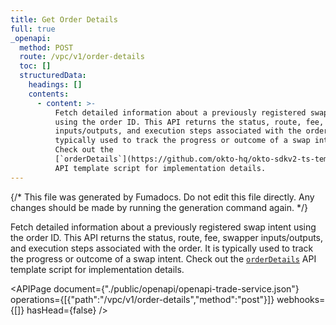 ```yaml
---
title: Get Order Details
full: true
_openapi:
  method: POST
  route: /vpc/v1/order-details
  toc: []
  structuredData:
    headings: []
    contents:
      - content: >-
          Fetch detailed information about a previously registered swap intent
          using the order ID. This API returns the status, route, fee, swapper
          inputs/outputs, and execution steps associated with the order. It is
          typically used to track the progress or outcome of a swap intent.
          Check out the
          [`orderDetails`](https://github.com/okto-hq/okto-sdkv2-ts-template/blob/main/src/trade-service/index.ts)
          API template script for implementation details.
---
```


{/* This file was generated by Fumadocs. Do not edit this file directly. Any changes should be made by running the generation command again. */}

Fetch detailed information about a previously registered swap intent using the order ID. This API returns the status, route, fee, swapper inputs/outputs, and execution steps associated with the order. It is typically used to track the progress or outcome of a swap intent. Check out the [`orderDetails`](https://github.com/okto-hq/okto-sdkv2-ts-template/blob/main/src/trade-service/index.ts) API template script for implementation details.

<APIPage document={"./public/openapi/openapi-trade-service.json"} operations={[{"path":"/vpc/v1/order-details","method":"post"}]} webhooks={[]} hasHead={false} />